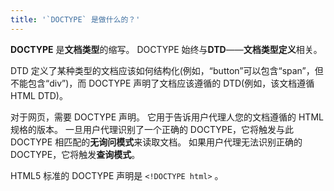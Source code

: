 ```yaml
---
title: '`DOCTYPE` 是做什么的？'
---
```


**DOCTYPE** 是**文档类型**的缩写。 DOCTYPE 始终与**DTD**——**文档类型定义**相关。

DTD 定义了某种类型的文档应该如何结构化(例如，“button”可以包含“span”，但不能包含“div”)，而 DOCTYPE 声明了文档应该遵循的 DTD(例如，该文档遵循 HTML DTD)。

对于网页，需要 DOCTYPE 声明。 它用于告诉用户代理人您的文档遵循的 HTML 规格的版本。 一旦用户代理识别了一个正确的 DOCTYPE，它将触发与此 DOCTYPE 相匹配的**无询问模式**来读取文档。 如果用户代理无法识别正确的 DOCTYPE，它将触发**查询模式**。

HTML5 标准的 DOCTYPE 声明是 `<!DOCTYPE html>` 。
